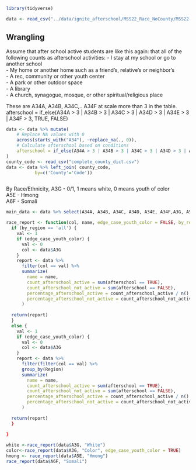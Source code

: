 

```r
library(tidyverse)
```


```r
data <- read_csv("../data/ignite_afterschool/MSS22_Race_NoCounty/MSS22-3RaceNoCounty+Region.csv")
```

## Wrangling
Assume that after school active students are like this again:
that all of the following counts as afterschool activities:
- I stay at my school or go to another school \
- My home or another home such as a friend's, relative's or neighbor's \
- A rec, community or other youth center \
- A park or other outdoor space \
- A library \
- A church, synagogue, mosque, or other spiritual/religious place \ 

These are A34A, A34B, A34C,.. A34F at scale more than 3 in the table.
afterschool = if_else(A34A > 3 | A34B > 3 | A34C > 3 | A34D > 3 | A34E > 3 | A34F > 3, TRUE, FALSE)


```r
data <- data %>% mutate(
    # Replace NA values with 0
    across(starts_with("A34"), ~replace_na(., 0)),
    # Calculate afterschool based on conditions
    afterschool = if_else(A34A > 3 | A34B > 3 | A34C > 3 | A34D > 3 | A34E > 3 | A34F > 3, TRUE, FALSE)
)
county_code <- read_csv("complete_county_dict.csv")
data <- data %>% left_join( county_code, 
           by=c('County'='Code'))



```



By Race/Ethnicity, 
A3G - 0/1, 1 means white, 0 means youth of color \
A5E - Hmong \
A6F - Somali\

```r
main_data <- data %>% select(A34A, A34B, A34C, A34D, A34E, A34F,A3G, A5E, A6F, afterschool, County)


```

```r
race_report <- function(col, name, edge_case_youth_color = FALSE, by_region='all') {
  if (by_region == 'all') {
    val <- 1
    if (edge_case_youth_color) { 
      val <- 0
      col <- data$A3G
    }
    report <- data %>% 
      filter(col == val) %>% 
      summarize(
        name = name,
        count_afterschool_active = sum(afterschool == TRUE),
        count_afterschool_not_active = sum(afterschool == FALSE),
        percentage_afterschool_active = count_afterschool_active / n() * 100,
        percentage_afterschool_not_active = count_afterschool_not_active  / n() * 100
      )
  
  return(report)
  }
  else {
    val <- 1
    if (edge_case_youth_color) { 
      val <- 0
      col <- data$A3G
    }
    report <- data %>% 
      filter(filter(col == val) %>% 
      group_by(Region)
      summarize(
        name = name,
        count_afterschool_active = sum(afterschool == TRUE),
        count_afterschool_not_active = sum(afterschool == FALSE),
        percentage_afterschool_active = count_afterschool_active / n() * 100,
        percentage_afterschool_not_active = count_afterschool_not_active  / n() * 100
      )
  
  return(report)
  }
  
}

```

```r
white <-race_report(data$A3G, "White")
color<-race_report(data$A3G, "Color", edge_case_youth_color = TRUE)
hmong <- race_report(data$A5E, "Hmong")
race_report(data$A6F, "Somali")
```

